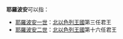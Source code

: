 '''耶羅波安'''可以指：

* [[耶羅波安一世|耶羅波安一世]]：[[以色列王國|北以色列王國]]第三任君王
* [[耶羅波安二世|耶羅波安二世]]：[[以色列王國|北以色列王國]]第十六任君王
 
{{disambig|Cat=四字人名消歧义}}